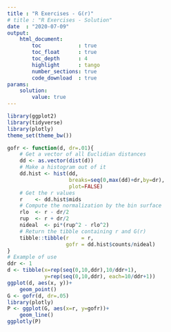 ```yaml
---
title : "R Exercises - G(r)"
# title : "R Exercises - Solution"
date  : "2020-07-09"
output: 
    html_document:
        toc            : true
        toc_float      : true
        toc_depth      : 4
        highlight      : tango
        number_sections: true
        code_download  : true
params: 
    solution:
        value: true
---
```


```r
library(ggplot2)
library(tidyverse)
library(plotly)
theme_set(theme_bw())
```

```r
gofr <- function(d, dr=.01){
    # Get a vector of all Euclidian distances
    dd <- as.vector(dist(d))
    # Make a histogram out of it
    dd.hist <- hist(dd, 
                    breaks=seq(0,max(dd)+dr,by=dr), 
                    plot=FALSE)
    # Get the r values
    r    <- dd.hist$mids
    # Compute the normalization by the bin surface
    rlo  <- r - dr/2
    rup  <- r + dr/2
    nideal  <- pi*(rup^2 - rlo^2)
    # Return the tibble containing r and G(r)
    tibble::tibble(r    = r, 
                   gofr = dd.hist$counts/nideal)
}
# Example of use
ddr <- 1
d <- tibble(x=rep(seq(0,10,ddr),10/ddr+1), 
            y=rep(seq(0,10,ddr), each=10/ddr+1))
ggplot(d, aes(x, y))+
    geom_point()
G <- gofr(d, dr=.05)
library(plotly)
P <- ggplot(G, aes(x=r, y=gofr))+
    geom_line()
ggplotly(P)
```











